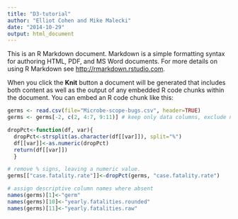 ```yaml
---
title: "D3-tutorial"
author: "Elliot Cohen and Mike Malecki"
date: "2014-10-29"
output: html_document
---
```


This is an R Markdown document. Markdown is a simple formatting syntax for authoring HTML, PDF, and MS Word documents. For more details on using R Markdown see <http://rmarkdown.rstudio.com>.

When you click the **Knit** button a document will be generated that includes both content as well as the output of any embedded R code chunks within the document. You can embed an R code chunk like this:

```r
germs <- read.csv(file="Microbe-scope-bugs.csv", header=TRUE)
germs <- germs[-2, c(2, 4:7, 9:11)] # keep only data columns, exclude notes/links

dropPct<-function(df, var){
  dropPct<-strsplit(as.character(df[[var]]), split="%")
  df[[var]]<-as.numeric(dropPct)
  return(df[[var]])
  }

# remove % signs, leaving a numeric value.
germs[["case.fatality.rate"]]<-dropPct(germs, "case.fatality.rate")

# assign descriptive column names where absent
names(germs)[1]<-"germ"
names(germs)[10]<-"yearly.fatalities.rounded"
names(germs)[11]<-"yearly.fatalities.raw"
```

